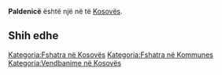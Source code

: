{{Fshat në 
 | Emri                = Paldenicë
 | EmriAlt                = 
 | NAME_SHORT_FORM=      
 | NAME_GENERIC=      
 | NAME_SORT_NAME_RO=      PALDENICE
 | FULL_NAME_RO = Paldenicë
 | FULL_NAME_ND_RO=Paldenice
 | SORT_NAME_RG=PALDENICE
 | FULL_NAME_RG=Paldenicë
 | FULL_NAME_ND_RG=Paldenice
 | SRP_NAME_SHORT_FORM=      
 | SRP_NAME_GENERIC=      
 | SRP_NAME_SORT_NAME_RO=      
 | SRP_FULL_NAME_RO = 
 | SRP_FULL_NAME_ND_RO=
 | SRP_SORT_NAME_RG=
 | SRP_FULL_NAME_RG=
 | SRP_FULL_NAME_ND_RG=
 | Emri (Rasa dhanore) = 
 | Figura              = 
 | Shteti              = Kosovo
 | Komuna              = 
 | Kodi postar         = 
 | Sipërfaqja          = 

 | Popullsia           = 

 | Regj. i popullsisë  = 
 | Dend. e popullsisë  = 
 | Faqja zyrtare       = 
 <!--- Koordinatat ----> 
 | Gjerësia            = 42.171111
 | Gjatësia            = 21.2925
 | Lartësia            = 
}}
'''Paldenicë''' është një [[]] në [[]] të [[Kosovës]].

<!-- == Gjeografia == -->
<!-- == Historia == -->
<!-- == Demografia == -->
== Shih edhe ==
{{Komuna }}
{{Kosovo-Administrata-Cung}}

[[Kategoria:Fshatra në Kosovës]]
[[Kategoria:Fshatra në Kommunes ]]
[[Kategoria:Vendbanime në Kosovës]]